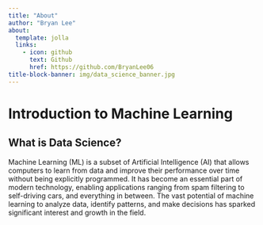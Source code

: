 ```yaml
---
title: "About"
author: "Bryan Lee"
about:
  template: jolla
  links:
    - icon: github
      text: Github
      href: https://github.com/BryanLee06
title-block-banner: img/data_science_banner.jpg
---
```

# Introduction to Machine Learning
## What is Data Science?

Machine Learning (ML) is a subset of Artificial Intelligence (AI) that allows computers to learn from data and improve their performance over time without being explicitly programmed. It has become an essential part of modern technology, enabling applications ranging from spam filtering to self-driving cars, and everything in between. The vast potential of machine learning to analyze data, identify patterns, and make decisions has sparked significant interest and growth in the field.